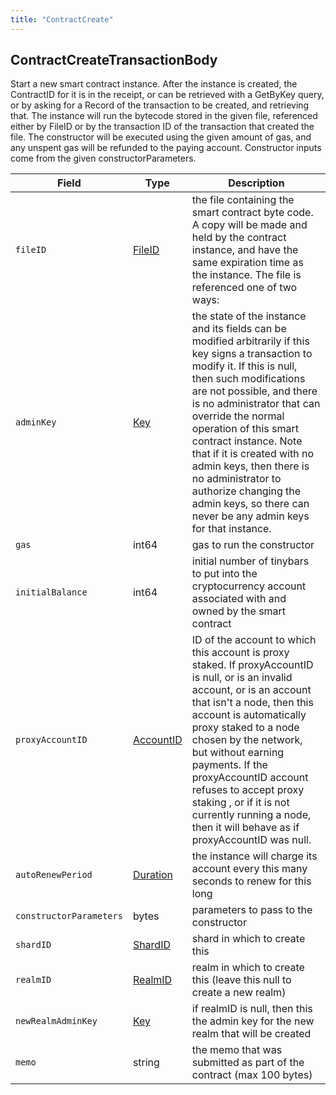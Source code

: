 ---
title: "ContractCreate"
---


## ContractCreateTransactionBody

Start a new smart contract instance. After the instance is created, the ContractID for it is in the receipt, or can be retrieved with a GetByKey query, or by asking for a Record of the transaction to be created, and retrieving that. The instance will run the bytecode stored in the given file, referenced either by FileID or by the transaction ID of the transaction that created the file. The constructor will be executed using the given amount of gas, and any unspent gas will be refunded to the paying account. Constructor inputs come from the given constructorParameters.

| Field                   | Type                                                                                       | Description                                                                                                                                                                                                                                                                                                                                                                                                                                                     |
| ----------------------- | ------------------------------------------------------------------------------------------ | --------------------------------------------------------------------------------------------------------------------------------------------------------------------------------------------------------------------------------------------------------------------------------------------------------------------------------------------------------------------------------------------------------------------------------------------------------------- |
| `fileID`                | [FileID](/hedera/sdks-and-apis/hedera-api/basic-types/fileid)       | the file containing the smart contract byte code. A copy will be made and held by the contract instance, and have the same expiration time as the instance. The file is referenced one of two ways:                                                                                                                                                                                                                                                             |
| `adminKey`              | [Key](/hedera/sdks-and-apis/hedera-api/basic-types/key)             | the state of the instance and its fields can be modified arbitrarily if this key signs a transaction to modify it. If this is null, then such modifications are not possible, and there is no administrator that can override the normal operation of this smart contract instance. Note that if it is created with no admin keys, then there is no administrator to authorize changing the admin keys, so there can never be any admin keys for that instance. |
| `gas`                   | int64                                                                                      | gas to run the constructor                                                                                                                                                                                                                                                                                                                                                                                                                                      |
| `initialBalance`        | int64                                                                                      | initial number of tinybars to put into the cryptocurrency account associated with and owned by the smart contract                                                                                                                                                                                                                                                                                                                                               |
| `proxyAccountID`        | [AccountID](/hedera/sdks-and-apis/hedera-api/basic-types/accountid) | ID of the account to which this account is proxy staked. If proxyAccountID is null, or is an invalid account, or is an account that isn't a node, then this account is automatically proxy staked to a node chosen by the network, but without earning payments. If the proxyAccountID account refuses to accept proxy staking , or if it is not currently running a node, then it will behave as if proxyAccountID was null.                                   |
| `autoRenewPeriod`       | [Duration](/hedera/sdks-and-apis/hedera-api/miscellaneous/duration) | the instance will charge its account every this many seconds to renew for this long                                                                                                                                                                                                                                                                                                                                                                             |
| `constructorParameters` | bytes                                                                                      | parameters to pass to the constructor                                                                                                                                                                                                                                                                                                                                                                                                                           |
| `shardID`               | [ShardID](/hedera/sdks-and-apis/hedera-api/basic-types/shardid)     | shard in which to create this                                                                                                                                                                                                                                                                                                                                                                                                                                   |
| `realmID`               | [RealmID](/hedera/sdks-and-apis/hedera-api/basic-types/realmid)     | realm in which to create this (leave this null to create a new realm)                                                                                                                                                                                                                                                                                                                                                                                           |
| `newRealmAdminKey`      | [Key](/hedera/sdks-and-apis/hedera-api/basic-types/key)             | if realmID is null, then this the admin key for the new realm that will be created                                                                                                                                                                                                                                                                                                                                                                              |
| `memo`                  | string                                                                                     | the memo that was submitted as part of the contract (max 100 bytes)                                                                                                                                                                                                                                                                                                                                                                                             |

###
